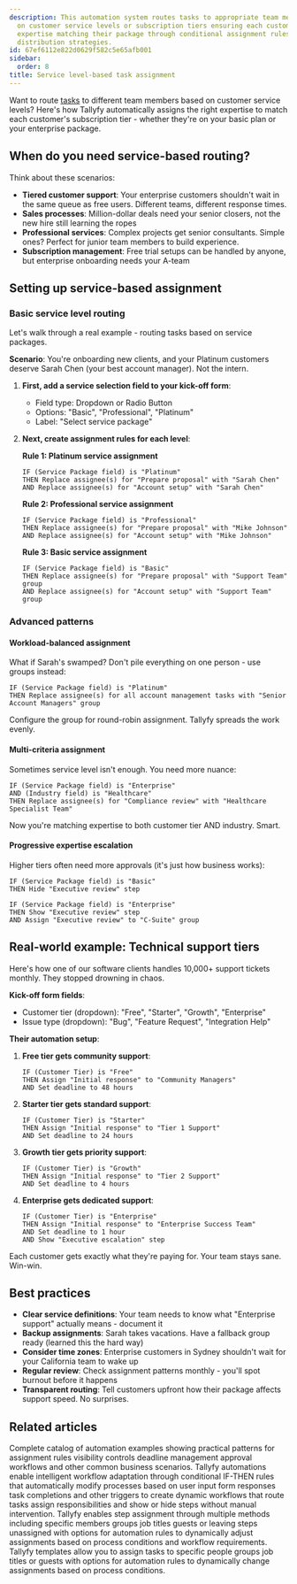 ```yaml
---
description: This automation system routes tasks to appropriate team members based
  on customer service levels or subscription tiers ensuring each customer receives
  expertise matching their package through conditional assignment rules and workload
  distribution strategies.
id: 67ef6112e822d0629f582c5e65afb001
sidebar:
  order: 8
title: Service level-based task assignment
---
```


Want to route [tasks](/products/pro/tracking-and-tasks/tasks/) to different team members based on customer service levels? Here's how Tallyfy automatically assigns the right expertise to match each customer's subscription tier - whether they're on your basic plan or your enterprise package.

## When do you need service-based routing?

Think about these scenarios:

- **Tiered customer support**: Your enterprise customers shouldn't wait in the same queue as free users. Different teams, different response times.
- **Sales processes**: Million-dollar deals need your senior closers, not the new hire still learning the ropes  
- **Professional services**: Complex projects get senior consultants. Simple ones? Perfect for junior team members to build experience.
- **Subscription management**: Free trial setups can be handled by anyone, but enterprise onboarding needs your A-team

## Setting up service-based assignment

### Basic service level routing

Let's walk through a real example - routing tasks based on service packages.

**Scenario**: You're onboarding new clients, and your Platinum customers deserve Sarah Chen (your best account manager). Not the intern.

1. **First, add a service selection field to your kick-off form**:
   - Field type: Dropdown or Radio Button
   - Options: "Basic", "Professional", "Platinum"
   - Label: "Select service package"

2. **Next, create assignment rules for each level**:

   **Rule 1: Platinum service assignment**
   ```
   IF (Service Package field) is "Platinum"
   THEN Replace assignee(s) for "Prepare proposal" with "Sarah Chen"
   AND Replace assignee(s) for "Account setup" with "Sarah Chen"
   ```

   **Rule 2: Professional service assignment**
   ```
   IF (Service Package field) is "Professional"  
   THEN Replace assignee(s) for "Prepare proposal" with "Mike Johnson"
   AND Replace assignee(s) for "Account setup" with "Mike Johnson"
   ```

   **Rule 3: Basic service assignment**
   ```
   IF (Service Package field) is "Basic"
   THEN Replace assignee(s) for "Prepare proposal" with "Support Team" group
   AND Replace assignee(s) for "Account setup" with "Support Team" group
   ```

### Advanced patterns

#### Workload-balanced assignment

What if Sarah's swamped? Don't pile everything on one person - use groups instead:

```
IF (Service Package field) is "Platinum"
THEN Replace assignee(s) for all account management tasks with "Senior Account Managers" group
```

Configure the group for round-robin assignment. Tallyfy spreads the work evenly.

#### Multi-criteria assignment

Sometimes service level isn't enough. You need more nuance:

```
IF (Service Package field) is "Enterprise"
AND (Industry field) is "Healthcare"
THEN Replace assignee(s) for "Compliance review" with "Healthcare Specialist Team"
```

Now you're matching expertise to both customer tier AND industry. Smart.

#### Progressive expertise escalation

Higher tiers often need more approvals (it's just how business works):

```
IF (Service Package field) is "Basic"
THEN Hide "Executive review" step

IF (Service Package field) is "Enterprise"
THEN Show "Executive review" step
AND Assign "Executive review" to "C-Suite" group
```

## Real-world example: Technical support tiers

Here's how one of our software clients handles 10,000+ support tickets monthly. They stopped drowning in chaos.

**Kick-off form fields**:
- Customer tier (dropdown): "Free", "Starter", "Growth", "Enterprise"
- Issue type (dropdown): "Bug", "Feature Request", "Integration Help"

**Their automation setup**:

1. **Free tier gets community support**:
   ```
   IF (Customer Tier) is "Free"
   THEN Assign "Initial response" to "Community Managers"
   AND Set deadline to 48 hours
   ```

2. **Starter tier gets standard support**:
   ```
   IF (Customer Tier) is "Starter"
   THEN Assign "Initial response" to "Tier 1 Support"
   AND Set deadline to 24 hours
   ```

3. **Growth tier gets priority support**:
   ```
   IF (Customer Tier) is "Growth"
   THEN Assign "Initial response" to "Tier 2 Support"
   AND Set deadline to 4 hours
   ```

4. **Enterprise gets dedicated support**:
   ```
   IF (Customer Tier) is "Enterprise"
   THEN Assign "Initial response" to "Enterprise Success Team"
   AND Set deadline to 1 hour
   AND Show "Executive escalation" step
   ```

Each customer gets exactly what they're paying for. Your team stays sane. Win-win.

## Best practices

- **Clear service definitions**: Your team needs to know what "Enterprise support" actually means - document it
- **Backup assignments**: Sarah takes vacations. Have a fallback group ready (learned this the hard way)
- **Consider time zones**: Enterprise customers in Sydney shouldn't wait for your California team to wake up
- **Regular review**: Check assignment patterns monthly - you'll spot burnout before it happens
- **Transparent routing**: Tell customers upfront how their package affects support speed. No surprises.


## Related articles
<CardGrid>
<LinkTitleCard header="<b>Automations > Examples</b>" href="/products/pro/documenting/templates/automations/examples/" > Complete catalog of automation examples showing practical patterns for assignment rules visibility controls deadline management approval workflows and other common business scenarios. </LinkTitleCard>
<LinkTitleCard header="<b>Templates > Automations</b>" href="/products/pro/documenting/templates/automations/" > Tallyfy automations enable intelligent workflow adaptation through conditional IF-THEN rules that automatically modify processes based on user input form responses task completions and other triggers to create dynamic workflows that route tasks assign responsibilities and show or hide steps without manual intervention. </LinkTitleCard>
<LinkTitleCard header="<b>Edit Templates > Assign steps in the Tallyfy template builder</b>" href="/products/pro/documenting/templates/edit-templates/assign-steps-in-the-tallyfy-template-builder/" > Tallyfy enables step assignment through multiple methods including specific members groups job titles guests or leaving steps unassigned with options for automation rules to dynamically adjust assignments based on process conditions and workflow requirements. </LinkTitleCard>
<LinkTitleCard header="<b>Edit Templates > Understanding assignment types</b>" href="/products/pro/documenting/templates/edit-templates/understanding-assignment-types/" > Tallyfy templates allow you to assign tasks to specific people groups job titles or guests with options for automation rules to dynamically change assignments based on process conditions. </LinkTitleCard>
</CardGrid>